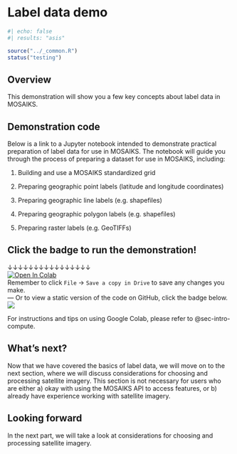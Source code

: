 # Label data demo {#sec-labels-demo}

```r
#| echo: false
#| results: "asis"

source("../_common.R")
status("testing")
```

## Overview

This demonstration will show you a few key concepts about label data in MOSAIKS. 

## Demonstration code

Below is a link to a Jupyter notebook intended to demonstrate practical preparation of label data for use in MOSAIKS. The notebook will guide you through the process of preparing a dataset for use in MOSAIKS, including:

1. Building and use a MOSAIKS standardized grid 

1. Preparing geographic point labels (latitude and longitude coordinates)

1. Preparing geographic line labels (e.g. shapefiles)

1. Preparing geographic polygon labels (e.g. shapefiles)

1. Preparing raster labels (e.g. GeoTIFFs)

::: {.callout-note}
# Click the badge to run the demonstration! 

&darr;&darr;&darr;&darr;&darr;&darr;&darr;&darr;&darr;&darr;&darr;&darr;&darr;&darr;&darr;&darr;   
[![Open In Colab](https://colab.research.google.com/assets/colab-badge.svg)](https://colab.research.google.com/github/cullen-molitor/MOSAIKS-Training-Manual/blob/main/notebooks/demo/02-label-data_demo.ipynb)  
<!-- &uarr;&uarr;&uarr;&uarr;&uarr;&uarr;&uarr;&uarr;&uarr;&uarr;&uarr;&uarr;&uarr;&uarr;&uarr;&uarr;     -->
Remember to click `File` -> `Save a copy in Drive` to save any changes you make.  
---
Or to view a static version of the code on GitHub, click the badge below.  
[![](https://img.shields.io/badge/View%20on%20GitHub-181717?logo=github&logoColor=white&labelColor=grey&color=black&link=--)](https://github.com/cullen-molitor/MOSAIKS-Training-Manual/blob/main/notebooks/demo/02-label-data_demo.ipynb)
:::

For instructions and tips on using Google Colab, please refer to @sec-intro-compute. 

## What's next? 

Now that we have covered the basics of label data, we will move on to the next section, where we will discuss considerations for choosing and processing satellite imagery. This section is not necessary for users who are either a) okay with using the MOSAIKS API to access features, or b) already have experience working with satellite imagery.

::: {.callout-note}
# Looking forward

In the next part, we will take a look at considerations for choosing and processing satellite imagery.
:::
